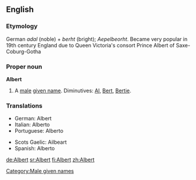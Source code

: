 ==English==

===Etymology===
German ''adal'' (noble) + ''berht'' (bright); {{ang}} ''Aepelbeorht''. Became very popular in 19th century England due to Queen Victoria's consort Prince Albert of Saxe-Coburg-Gotha

===Proper noun===
'''Albert'''

# A [[male]] [[given name]].  Diminutives: [[Al]], [[Bert]], [[Bertie]].

===Translations===
{{top}}
*German: Albert
*Italian: Alberto
*Portuguese: Alberto
{{mid}}
*Scots Gaelic: Ailbeart
*Spanish: Alberto
{{bottom}}

[[Category:Male given names]]

[[de:Albert]]
[[sr:Albert]]
[[fi:Albert]]
[[zh:Albert]]